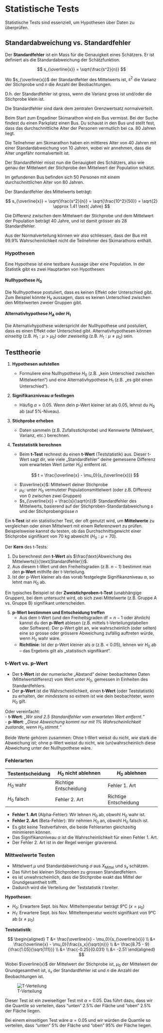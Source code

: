 # Statistische Tests

Statistische Tests sind essenziell, um Hypothesen über Daten zu überprüfen.

## Standardabweichung vs. Standardfehler

Der **Standardfehler** ist ein Mass für die Genauigkeit eines Schätzers. Er ist definiert als die Standardabweichung der Schätzfunktion.

$$
s_{\overline{x}} = \sqrt{\frac{s^2}{n}}
$$

Wo $s_{\overline{x}}$ der Standardfehler des Mittelwerts ist, $s^2$ die Varianz der Stichprobe und $n$ die Anzahl der Beobachtungen.

D.h. der Standardfehler ist gross, wenn die Varianz gross ist und/oder die Stichprobe klein ist.

Die Standardfehler sind dank dem zentralen Grenzwertsatz normalverteilt.

::: {.callout-note title="Beispiel"}

Beim Start zum Engadiner Skimarathon wird ein Bus vermisst. Bei der Suche findest du einen Parkplatz einen Bus. Du schaust in den Bus und stellt fest, dass das durchschnittliche Alter der Personen vermutlich bei ca. 80 Jahren liegt.

Die Teilnehmer am Skimarathon haben ein mittleres Alter von 40 Jahren mit einer Standardabweichung von 10 Jahren, wobei wir annehmen, dass die Alter ungefähr normalverteilt ist.

Der Standardfehler misst nun die Genauigkeit des Schätzers, also wie genau der Mittelwert der Stichprobe den Mittelwert der Population schätzt.

Im gefundenen Bus befinden sich 50 Personen mit einem durchschnittlichen Alter von 80 Jahren.

Der Standardfehler des Mittelwerts beträgt:

$$
s_{\overline{x}} = \sqrt{\frac{s^2}{n}} = \sqrt{\frac{10^2}{50}} = \sqrt{2} \approx 1.41 \text{ Jahre}
$$

Die Differenz zwischen dem Mittelwert der Stichprobe und dem Mittelwert der Population beträgt 40 Jahre, und ist damit grösser als 28 Standardfehler.

Aus der Normalverteilung können wir also schliessen, dass der Bus mit 99.9% Wahrscheinlichkeit nicht die Teilnehmer des Skimarathons enthält.
:::

### Hypothesen

Eine Hypothese ist eine testbare Aussage über eine Population. In der Statistik gibt es zwei Hauptarten von Hypothesen:

#### Nullhypothese $H_0$

Die Nullhypothese postuliert, dass es keinen Effekt oder Unterschied gibt. Zum Beispiel könnte H₀ aussagen, dass es keinen Unterschied zwischen den Mittelwerten zweier Gruppen gibt.

#### Alternativhypothese $H_A$ oder $H_1$

Die Alternativhypothese widerspricht der Nullhypothese und postuliert, dass es einen Effekt oder Unterschied gibt. Alternativhypothesen können *einseitig* (z.B. $H_1: \mu > \mu_0$) oder *zweiseitig* (z.B. $H_1: \mu \neq \mu_0$) sein.

## Testtheorie

1. **Hypothesen aufstellen**  
   - Formuliere eine Nullhypothese $H_0$ (z.B. „kein Unterschied zwischen Mittelwerten“) und eine Alternativhypothese $H_1$ (z.B. „es gibt einen Unterschied“).

2. **Signifikanzniveau $\alpha$ festlegen**  
   - Häufig $\alpha = 0.05$. Wenn dein p-Wert kleiner ist als 0.05, lehnst du $H_0$ ab (auf 5%-Niveau).

3. **Stichprobe erheben**  
   - Daten sammeln (z.B. Zufallsstichprobe) und Kennwerte (Mittelwert, Varianz, etc.) berechnen.

4. **Teststatistik berechnen**  
   - Beim **t-Test** rechnest du einen **t-Wert** (Teststatistik) aus. Dieser t-Wert sagt dir, wie viele „Standardfehler“ deine gemessene Differenz vom erwarteten Wert (unter $H_0$) entfernt ist.

   $$ 
   t = \frac{\overline{x} - \mu_0}{s_{\overline{x}}} 
   $$

   - $\overline{x}$: Mittelwert deiner Stichprobe  
   - $\mu_0$: unter $H_0$ vermuteter Populationsmittelwert (oder z.B. Differenz von 0 zwischen zwei Gruppen)  
   - $s_{\overline{x}} = \frac{s}{\sqrt{n}}$: Standardfehler des Mittelwerts, basierend auf der Stichproben-Standardabweichung $s$ und der Stichprobengrösse $n$


::: {.callout-note title="t-Test"}
Ein **t-Test** ist ein statistischer Test, der oft genutzt wird, um **Mittelwerte** zu vergleichen oder einen Mittelwert mit einem Referenzwert zu prüfen. Beispielsweise kannst du testen, ob das Durchschnittsgewicht einer Stichprobe signifikant von 70 kg abweicht ($H_0: \mu = 70$).  

Der **Kern** des t-Tests:

1. Du berechnest den **t-Wert** als $\frac{\text{Abweichung des Mittelwerts}}{\text{Standardfehler}}$.  
2. Aus diesem t-Wert und den Freiheitsgraden (z.B. $n-1$) bestimmt man den **p-Wert** mithilfe der t-Verteilung.  
3. Ist der p-Wert kleiner als das vorab festgelegte Signifikanzniveau $\alpha$, so lehnt man $H_0$ ab.

Ein typisches Beispiel ist der **Zweistichproben-t-Test** (unabhängige Gruppen), bei dem untersucht wird, ob sich zwei Mittelwerte (z.B. Gruppe A vs. Gruppe B) signifikant unterscheiden.
:::

5. **p-Wert bestimmen und Entscheidung treffen**  
   - Aus dem t-Wert (und den Freiheitsgraden $\text{df} = n-1$ oder ähnlich) kannst du den **p-Wert** ablesen (z.B. mittels t-Verteilungstabellen oder Software). Der p-Wert gibt an, wie wahrscheinlich (oder selten) eine so grosse oder grössere Abweichung zufällig auftreten würde, wenn $H_0$ wahr wäre.  
   - **Richtlinie**: Ist der p-Wert kleiner als $\alpha$ (z.B. < 0.05), lehnen wir $H_0$ ab – das Ergebnis gilt als „statistisch signifikant“.

### t-Wert vs. p-Wert

- Der **t-Wert** ist der numerische „Abstand“ deiner beobachteten Daten (Mittelwertdifferenz) vom Wert unter $H_0$, gemessen in Einheiten des Standardfehlers.  
- Der **p-Wert** ist die Wahrscheinlichkeit, einen **t-Wert** (oder Teststatistik) zu erhalten, der *mindestens* so extrem ist wie dein beobachteter, *wenn* $H_0$ gilt.

Oder vereinfacht:  
- **t-Wert**: *„Wir sind 2.5 Standardfehler vom erwarteten Wert entfernt.“*  
- **p-Wert**: *„Diese Abweichung kommt nur mit 1% Wahrscheinlichkeit zustande, wenn $H_0$ stimmt.“*

Beide Werte gehören zusammen: Ohne t-Wert weisst du nicht, *wie* stark die Abweichung ist; ohne p-Wert weisst du nicht, wie (un)wahrscheinlich diese Abweichung unter der Nullhypothese wäre.

### Fehlerarten

| Testentscheidung  | $H_0$ nicht ablehnen    | $H_0$ ablehnen        |
|-------------------|-------------------------|-----------------------|
| $H_0$ wahr        | Richtige Entscheidung   | Fehler 1. Art         |
| $H_0$ falsch      | Fehler 2. Art           | Richtige Entscheidung |

- **Fehler 1. Art** (Alpha-Fehler): Wir lehnen $H_0$ ab, obwohl $H_0$ wahr ist.
- **Fehler 2. Art** (Beta-Fehler): Wir nehmen $H_0$ an, obwohl $H_0$ falsch ist.
- Es gibt keine Testverfahren, die beide Fehlerarten gleichzeitig minimieren können.
- Das Signifikanzniveau $\alpha$ ist die Wahrscheinlichkeit für einen Fehler 1. Art.
- Der Fehler 2. Art ist in der Regel weniger gravierend.


### Mittwelwerte Testen

- Mittelwert $\mu$ und Standardabweichung $\sigma$ aus $X_{\text{Mittel}}$ und $s_x$ schätzen.
- Das führt bei kleinen Stichproben zu grossen Standardfehlern.
- es ist unwahrscheinlich, dass die Stichprobe exakt das Mittel der Grundgesamtheit trifft.
- Dadurch wird die Verteilung der Teststatistik $t$ breiter.

::: {.callout-note title="Beispiel"}

**Hypothesen**:

- $H_0$: Erwartere Sept. bis Nov. Mitteltemperatur beträgt 9°C ($x = \mu_0$)
- $H_1$: Erwartere Sept. bis Nov. Mitteltemperatur weicht signifikant von 9°C ab ($x \neq \mu_0$)

**Teststatistik**:

$$
\begin{aligned}
T &= \frac{\overline{x} - \mu_0}{s_{\overline{x}}} \\
  &= \frac{\overline{x} - \mu_0}{\frac{s_x}{\sqrt{n}}} \\
  &= \frac{8.75 - 9}{\frac{1.05}{\sqrt{111}}} \\
  &= \frac{-0.25}{0.031} \\
  &= -2.51
\end{aligned}
$$

Wobei $\overline{x}$ der Mittelwert der Stichprobe ist, $\mu_0$ der Mittelwert der Grundgesamtheit ist, $s_x$ der Standardfehler ist und $n$ die Anzahl der Beobachtungen ist.

:::

![T-Verteilung](resources/T-Verteilung.png)

Dieser Test ist ein zweiseitiger Test mit $\alpha = 0.05$. Das führt dazu, dass wir die Quantile so verteilen, dass "unten" 2.5% der Fläche und "oben" 2.5% der Fläche liegen.

Bei einem einseitigen Test wäre $\alpha = 0.05$ und wir würden die Quantile so verteilen, dass "unten" 5% der Fläche und "oben" 95% der Fläche liegen.






